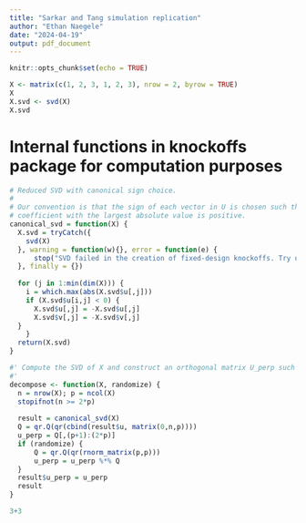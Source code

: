 ```yaml
---
title: "Sarkar and Tang simulation replication"
author: "Ethan Naegele"
date: "2024-04-19"
output: pdf_document
---
```


```r
knitr::opts_chunk$set(echo = TRUE)
```


```r
X <- matrix(c(1, 2, 3, 1, 2, 3), nrow = 2, byrow = TRUE)
X
X.svd <- svd(X)
X.svd
```


# Internal functions in knockoffs package for computation purposes

```r
# Reduced SVD with canonical sign choice.
# 
# Our convention is that the sign of each vector in U is chosen such that the
# coefficient with the largest absolute value is positive.
canonical_svd = function(X) {
  X.svd = tryCatch({
    svd(X)
  }, warning = function(w){}, error = function(e) {
      stop("SVD failed in the creation of fixed-design knockoffs. Try upgrading R to version >= 3.3.0")
  }, finally = {})
  
  for (j in 1:min(dim(X))) {
    i = which.max(abs(X.svd$u[,j]))
    if (X.svd$u[i,j] < 0) {
      X.svd$u[,j] = -X.svd$u[,j]
      X.svd$v[,j] = -X.svd$v[,j]
  }
    }
  return(X.svd)
}

```


```r
#' Compute the SVD of X and construct an orthogonal matrix U_perp such that U_perp * U = 0.
#'  
decompose <- function(X, randomize) {
  n = nrow(X); p = ncol(X)
  stopifnot(n >= 2*p)
  
  result = canonical_svd(X)
  Q = qr.Q(qr(cbind(result$u, matrix(0,n,p))))
  u_perp = Q[,(p+1):(2*p)]
  if (randomize) {
      Q = qr.Q(qr(rnorm_matrix(p,p)))
      u_perp = u_perp %*% Q
  }
  result$u_perp = u_perp
  result
}
```

```r
3+3
```





